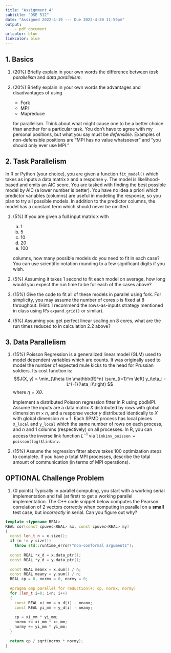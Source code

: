```yaml
---
title: "Assignment 4"
subtitle: "DSE 512"
date: "Assigned 2022-4-19 --- Due 2022-4-30 11:59pm"
output: 
    - pdf_document
urlcolor: blue
linkcolor: blue
---
```




## 1. Basics

1. (20%) Briefly explain in your own words the difference between *task parallelism* and *data parallelism*.

2. (20%) Briefly explain in your own words the advantages and disadvantages of using
    * Fork
    * MPI
    * Mapreduce
    
    for parallelism. Think about what might cause one to be a better choice than another for a particular task. You don't have to agree with my personal positions, but what you say must be *defensible*. Examples of non-defensible positions are "MPI has no value whatsoever" and "you should only ever use MPI."



## 2. Task Parallelism

In R or Python (your choice), you are given a function `fit_model()` which takes as inputs a data matrix `X` and a response `y`. The model is likelihood-based and emits an AIC score. You are tasked with finding the best possible model by AIC (a lower number is better). You have no idea a priori which predictor variables (columns) are useful in modeling the response, so you plan to try all possible models. In addition to the predictor columns, the model has a constant term which should never be omitted.

1. (5%) If you are given a full input matrix `X` with 
    a. 1
    b. 5
    c. 10
    d. 20
    e. 100
    
    columns, how many possible models do you need to fit in each case? You can use scientific notation rounding to a few significant digits if you wish.

2. (5%) Assuming it takes 1 second to fit each model on average, how long would you expect the run time to be for each of the cases above?

3. (15%) Give the code to fit all of these models in parallel using fork. For simplicity, you may assume the number of cores `p` is fixed at 8 throughout. (Hint: I recommend the rows-as-inputs strategy mentioned in class using R's `expand.grid()` or similar).

4. (5%) Assuming you get perfect linear scaling on 8 cores, what are the run times reduced to in calculation 2.2 above?



## 3. Data Parallelism
1. (15%) Poisson Regression is a generalized linear model (GLM) used to model dependent variables which are counts. It was originally used to model the number of expected mule kicks to the head for Prussian soldiers. Its cost function is:
    $$J(X, y) = \min_{\theta \in \mathbb{R}^n} \sum_{i=1}^m \left( y_i\eta_i - L^{-1}(\eta_i)\right) $$
    where $\eta = X\theta$.

    Implement a distributed Poisson regression fitter in R using pbdMPI. Assume the inputs are a data matrix $X$ distributed by rows with global dimension $m\times n$, and a response vector $y$ distributed identically to $X$ with global dimension $m\times 1$. Each SPMD process has local pieces `X_local` and `y_local` which the same number of rows on each process, and $n$ and $1$ columns (respectively) on all processes. In R, you can access the inverse link function $L^{-1}$ via `linkinv_poisson = poisson(log)$linkinv`.

2. (15%) Assume the regression fitter above takes 100 optimization steps to complete. If you have $p$ total MPI processes, describe the total amount of communication (in terms of MPI operations).



## OPTIONAL Challenge Problem

1. (0 points) Typically in parallel computing, you start with a working serial implementation and fail (at first) to get a working parallel implementation. The C++ code snippet below computes the Pearson correlation of 2 vectors correctly when computing in parallel on a **small** test case, but *incorrectly* in serial. Can you figure out why?

```c++
template <typename REAL>
REAL cor(const cpuvec<REAL> &x, const cpuvec<REAL> &y)
{
  const len_t n = x.size();
  if (n != y.size())
    throw std::runtime_error("non-conformal arguments");
  
  const REAL *x_d = x.data_ptr();
  const REAL *y_d = y.data_ptr();
  
  const REAL meanx = x.sum() / n;
  const REAL meany = y.sum() / n;
  REAL cp = 0, normx = 0, normy = 0;
  
  #pragma omp parallel for reduction(+: cp, normx, normy)
  for (len_t i=0; i<n; i++)
  {
    const REAL xi_mm = x_d[i] - meanx;
    const REAL yi_mm = y_d[i] - meany;
    
    cp = xi_mm * yi_mm;
    normx += xi_mm * xi_mm;
    normy += yi_mm * yi_mm;
  }
  
  return cp / sqrt(normx * normy);
}
```
